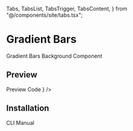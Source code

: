   Tabs,
  TabsList,
  TabsTrigger,
  TabsContent,
} from "@/components/site/tabs.tsx";


# Gradient Bars

Gradient Bars Background Component

## Preview

<Tabs defaultValue="preview" className="">
  <TabsList>
    <TabsTrigger value="preview">Preview</TabsTrigger>
    <TabsTrigger value="code">Code</TabsTrigger>
  </TabsList>
  <TabsContent value="preview">
    <ComponentRenderer component={<GradientBarsPreview />} />
  </TabsContent>
  <TabsContent value="code">
    <CodeBlock filePath="src/app/docs/gradient-bars/gradient-bars-preview.tsx" />
  </TabsContent>
</Tabs>

## Installation

<Tabs defaultValue="cli" className="">
  <TabsList>
    <TabsTrigger value="cli">CLI</TabsTrigger>
    <TabsTrigger value="manual">Manual</TabsTrigger>
  </TabsList>
  <TabsContent value="cli">
    <Cli command={`npx shadcn@latest add "https://berlix.vercel.app/registry/gradient-bars.json"`} />
  </TabsContent>

  <TabsContent value="manual">
    <CodeBlock filePath="src/components/core/gradient-bars.tsx" />
  </TabsContent>
</Tabs>
